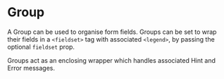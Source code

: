 
<Meta title='Group' component={Group} />

# Group

A Group can be used to organise form fields.
Groups can be set to wrap their fields in a `<fieldset>` tag with associated `<legend>`, by passing the optional `fieldset` prop.

<Canvas>
  <Story name='Example'>
    <Group id='group' label='Basic Group' fieldset>
      <TextInput />
    </Group>
  </Story>
</Canvas>

Groups act as an enclosing wrapper which handles associated Hint and Error messages.

<Canvas>
  <Story name='With Hint and Error'>
    <Group 
      id='group' 
      label='Enter your address' 
      fieldset 
      hint='Addresses must be based in the UK' 
      error='Please enter a valid address'
    >
      <TextInput />
      <TextInput />
      <TextInput />
    </Group>
  </Story>
</Canvas>
